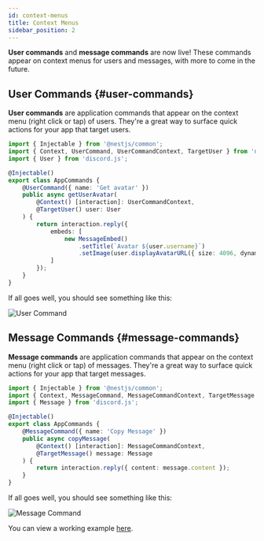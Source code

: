 ```yaml
---
id: context-menus
title: Context Menus
sidebar_position: 2
---
```


**User commands** and **message commands** are now live! These commands appear on context menus for users and messages, with more to come in the future.

## User Commands {#user-commands}

**User commands** are application commands that appear on the context menu (right click or tap) of users. They're a great way to surface quick actions for your app that target users.

```typescript title="app.commands.ts"
import { Injectable } from '@nestjs/common';
import { Context, UserCommand, UserCommandContext, TargetUser } from 'necord';
import { User } from 'discord.js';

@Injectable()
export class AppCommands {
    @UserCommand({ name: 'Get avatar' })
    public async getUserAvatar(
        @Context() [interaction]: UserCommandContext,
        @TargetUser() user: User
    ) {
        return interaction.reply({
            embeds: [
                new MessageEmbed()
                    .setTitle(`Avatar ${user.username}`)
                    .setImage(user.displayAvatarURL({ size: 4096, dynamic: true }))
            ]
        });
    }
}
```

If all goes well, you should see something like this:

![User Command](/img/content/context_user.png "User Command")

## Message Commands {#message-commands}

**Message commands** are application commands that appear on the context menu (right click or tap) of messages. They're a great way to surface quick actions for your app that target messages.

```typescript title="app.commands.ts"
import { Injectable } from '@nestjs/common';
import { Context, MessageCommand, MessageCommandContext, TargetMessage } from 'necord';
import { Message } from 'discord.js';

@Injectable()
export class AppCommands {
    @MessageCommand({ name: 'Copy Message' })
    public async copyMessage(
        @Context() [interaction]: MessageCommandContext,
        @TargetMessage() message: Message
    ) {
        return interaction.reply({ content: message.content });
    }
}
```

If all goes well, you should see something like this:

![Message Command](/img/content/context_message.png "Message Command")

You can view a working example [here](https://github.com/necordjs/examples/tree/master/03-context-menus).
